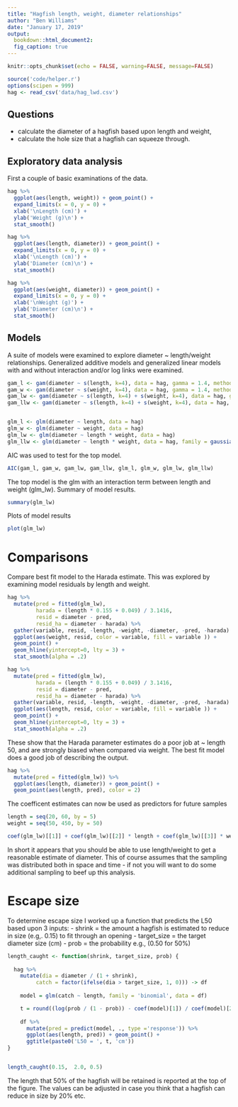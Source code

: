 ```yaml
---
title: "Hagfish length, weight, diameter relationships"
author: "Ben Williams"
date: "January 17, 2019"
output:
  bookdown::html_document2: 
  fig_caption: true
---
```


```r
knitr::opts_chunk$set(echo = FALSE, warning=FALSE, message=FALSE)
```

```r
source('code/helper.r')
options(scipen = 999)
hag <- read_csv('data/hag_lwd.csv')
```

## Questions {-}

 - calculate the diameter of a hagfish based upon length and weight,
 - calculate the hole size that a hagfish can squeeze through.
 

## Exploratory data analysis {-}

First a couple of basic examinations of the data.

```r
hag %>% 
  ggplot(aes(length, weight)) + geom_point() +
  expand_limits(x = 0, y = 0) +
  xlab('\nLength (cm)') + 
  ylab('Weight (g)\n') +
  stat_smooth()
```

```r
hag %>% 
  ggplot(aes(length, diameter)) + geom_point() +
  expand_limits(x = 0, y = 0) +
  xlab('\nLength (cm)') + 
  ylab('Diameter (cm)\n') +
  stat_smooth()
```

```r
hag %>% 
  ggplot(aes(weight, diameter)) + geom_point() +
  expand_limits(x = 0, y = 0) +
  xlab('\nWeight (g)') + 
  ylab('Diameter (cm)\n') +
  stat_smooth()

```


## Models {-}

A suite of models were examined to explore diameter ~ length/weight relationships.
Generalized additive models and generalized linear models with and without interaction and/or log links were examined.

```r
gam_l <- gam(diameter ~ s(length, k=4), data = hag, gamma = 1.4, method='ML')
gam_w <- gam(diameter ~ s(weight, k=4), data = hag, gamma = 1.4, method='ML')
gam_lw <- gam(diameter ~ s(length, k=4) + s(weight, k=4), data = hag, gamma = 1.4, method='ML')
gam_llw <- gam(diameter ~ s(length, k=4) + s(weight, k=4), data = hag, gamma = 1.4, method='ML', family = gaussian(link = 'log'))


glm_l <- glm(diameter ~ length, data = hag)
glm_w <- glm(diameter ~ weight, data = hag)
glm_lw <- glm(diameter ~ length * weight, data = hag)
glm_llw <- glm(diameter ~ length * weight, data = hag, family = gaussian(link = 'log'))
```

AIC was used to test for the top model.

```r
AIC(gam_l, gam_w, gam_lw, gam_llw, glm_l, glm_w, glm_lw, glm_llw)
```


The top model is the glm with an interaction term between length and weight (glm_lw). 
Summary of model results.

```r
summary(glm_lw)
```

Plots of model results

```r
plot(glm_lw)
```

# Comparisons {-}

Compare best fit model to the Harada estimate. 
This was explored by examining model residuals by length and weight.

```r
hag %>% 
  mutate(pred = fitted(glm_lw),
         harada = (length * 0.155 + 0.049) / 3.1416,
         resid = diameter - pred,
         resid_ha = diameter - harada) %>% 
  gather(variable, resid, -length, -weight, -diameter, -pred, -harada) %>% 
  ggplot(aes(weight, resid, color = variable, fill = variable )) + 
  geom_point() +
  geom_hline(yintercept=0, lty = 3) +
  stat_smooth(alpha = .2)
```


```r
hag %>% 
  mutate(pred = fitted(glm_lw),
         harada = (length * 0.155 + 0.049) / 3.1416,
         resid = diameter - pred,
         resid_ha = diameter - harada) %>% 
  gather(variable, resid, -length, -weight, -diameter, -pred, -harada) %>% 
  ggplot(aes(length, resid, color = variable, fill = variable )) + 
  geom_point() +
  geom_hline(yintercept=0, lty = 3) +
  stat_smooth(alpha = .2)
```

These show that the Harada parameter estimates do a poor job at ~ length 50, and are strongly biased when compared via weight. The best fit model does a good job of describing the output.



```r
hag %>% 
  mutate(pred = fitted(glm_lw)) %>% 
  ggplot(aes(length, diameter)) + geom_point() +
  geom_point(aes(length, pred), color = 2)
```

The coefficent estimates can now be used as predictors for future samples

```r
length = seq(20, 60, by = 5)
weight = seq(50, 450, by = 50)

coef(glm_lw)[[1]] + coef(glm_lw)[[2]] * length + coef(glm_lw)[[3]] * weight + coef(glm_lw)[[4]] * length * weight
```

In short it appears that you should be able to use length/weight to get a reasonable estimate of diameter. 
This of course assumes that the sampling was distributed both in space and time - if not you will want to do some additional sampling to beef up this analysis.

# Escape size {-}

To determine escape size I worked up a function that predicts the L50 based upon 3 inputs:
 - shrink = the amount a hagfish is estimated to reduce in size (e.g,. 0.15) to fit through an opening
 - target_size = the target diameter size (cm)
 - prob = the probability e.g., (0.50 for 50%)

```r

length_caught <- function(shrink, target_size, prob) {
  
  hag %>%
    mutate(dia = diameter / (1 + shrink),
         catch = factor(ifelse(dia > target_size, 1, 0))) -> df 
  
    model = glm(catch ~ length, family = 'binomial', data = df)

    t = round((log(prob / (1 - prob)) - coef(model)[1]) / coef(model)[2])
  
    df %>% 
      mutate(pred = predict(model, ., type ='response')) %>% 
      ggplot(aes(length, pred)) + geom_point() +
      ggtitle(paste0('L50 = ', t, 'cm'))
}


length_caught(0.15,  2.0, 0.5)
```

The length that 50% of the hagfish will be retained is reported at the top of the figure. 
The values can be adjusted in case you think that a hagfish can reduce in size by 20% etc.



